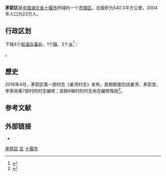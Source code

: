 {{Infobox China County
|Belong = [[湖北省|湖北省]][[十堰市|十堰市]]
}}
'''茅箭区'''是[[中国|中国]][[湖北省|湖北省]][[十堰市|十堰市]]所辖的一个[[市辖区|市辖区]]。总面积为540.3平方公里，2004年人口为23万人。

== 行政区划 ==
{{PAGENAMEBASE}}下辖4个[[街道办事处|街道办事处]]、1个[[行政建制镇|镇]]、2个[[乡_(中华人民共和国)|乡]]<ref>{{PRC admin/ref sgc|42/03/02}}</ref>：

{{PRC admin/children|42/03/02}}。

== 歷史 ==
2016年4月，茅箭区第一部村志《姜湾村志》发布，首期範圍包括姜湾、茅箭堂、李家岗等7部村的村志编修；其餘6條村的村志尚在編修階段<ref>{{cite news |title=茅箭区第一部村志 《姜湾村志》发布 |url=http://sywb.10yan.com/html/20160411/6950.html |agency=十堰晚報}}</ref>。

== 参考文献 ==
{{reflist}}

== 外部链接 ==
* {{Official website|http://maojian.shiyan.gov.cn/|name=十堰市茅箭区人民政府}}

{{Hubei-stub}}
{{茅箭区行政区划}}
{{十堰市行政区划}}
{{湖北行政区划}}

[[Category:茅箭区|]]
[[Category:十堰区县市|区]]
[[Category:湖北市辖区|十堰市]]